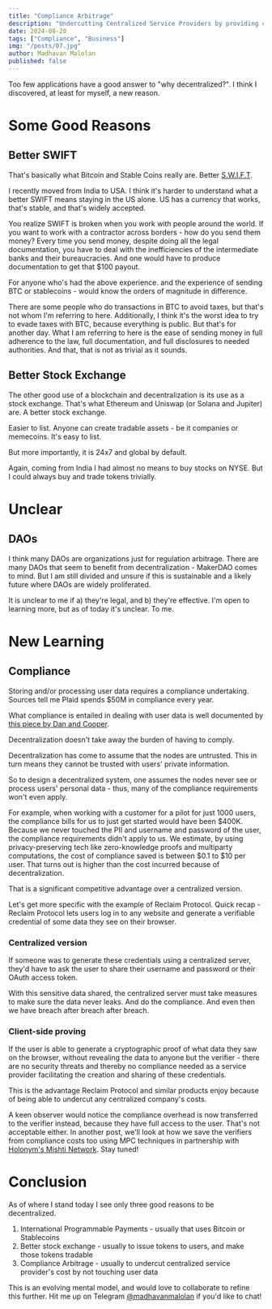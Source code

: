 ```yaml
---
title: "Compliance Arbitrage"
description: "Undercutting Centralized Service Providers by providing cheaper, decentralized services"
date: 2024-08-20
tags: ["Compliance", "Business"]
img: "/posts/07.jpg"
author: Madhavan Malolan
published: false
---
```


Too few applications have a good answer to "why decentralized?". I think I discovered, at least for myself, a new reason.

# Some Good Reasons
## Better SWIFT
That's basically what Bitcoin and Stable Coins really are. Better [S.W.I.F.T](https://www.swift.com/). 

I recently moved from India to USA. I think it's harder to understand what a better SWIFT means staying in the US alone. US has a currency that works, that's stable, and that's widely accepted. 

You realize SWIFT is broken when you work with people around the world. If you want to work with a contractor across borders - how do you send them money? Every time you send money, despite doing all the legal documentation, you have to deal with the inefficiencies of the intermediate banks and their bureaucracies. And one would have to produce documentation to get that $100 payout. 

For anyone who's had the above experience. and the experience of sending BTC or stablecoins - would know the orders of magnitude in difference.

There are some people who do transactions in BTC to avoid taxes, but that's not whom I'm referring to here. Additionally, I think it's the worst idea to try to evade taxes with BTC, because everything is public. But that's for another day. What I am referring to here is the ease of sending money in full adherence to the law, full documentation, and full disclosures to needed authorities. And that, that is not as trivial as it sounds.

## Better Stock Exchange
The other good use of a blockchain and decentralization is its use as a stock exchange. That's what Ethereum and Uniswap (or Solana and Jupiter) are. A better stock exchange.

Easier to list. Anyone can create tradable assets - be it companies or memecoins. It's easy to list.

But more importantly, it is 24x7 and global by default. 

Again, coming from India I had almost no means to buy stocks on NYSE. But I could always buy and trade tokens trivially.

# Unclear
## DAOs
I think many DAOs are organizations just for regulation arbitrage. 
There are many DAOs that seem to benefit from decentralization - MakerDAO comes to mind. But I am still divided and unsure if this is sustainable and a likely future where DAOs are widely proliferated. 

It is unclear to me if a) they're legal, and b) they're effective. I'm open to learning more, but as of today it's unclear. To me.

# New Learning
## Compliance
Storing and/or processing user data requires a compliance undertaking. Sources tell me Plaid spends $50M in compliance every year. 

What compliance is entailed in dealing with user data is well documented by [this piece by Dan and Cooper](https://paragraph.xyz/@proofs-and-protocols/browser-extensions,-the-cfaa-and-user-control-5).

Decentralization doesn't take away the burden of having to comply. 

Decentralization has come to assume that the nodes are untrusted. This in turn means they cannot be trusted with users' private information.

So to design a decentralized system, one assumes the nodes never see or process users' personal data - thus, many of the compliance requirements won't even apply. 

For example, when working with a customer for a pilot for just 1000 users, the compliance bills for us to just get started would have been $400K. Because we never touched the PII and username and password of the user, the compliance requirements didn't apply to us. We estimate, by using privacy-preserving tech like zero-knowledge proofs and multiparty computations, the cost of compliance saved is between $0.1 to $10 per user. That turns out is higher than the cost incurred because of decentralization.

That is a significant competitive advantage over a centralized version.

Let's get more specific with the example of Reclaim Protocol.
Quick recap - Reclaim Protocol lets users log in to any website and generate a verifiable credential of some data they see on their browser.
### Centralized version
If someone was to generate these credentials using a centralized server, they'd have to ask the user to share their username and password or their OAuth access token. 

With this sensitive data shared, the centralized server must take measures to make sure the data never leaks. And do the compliance. And even then we have breach after breach after breach.

### Client-side proving
If the user is able to generate a cryptographic proof of what data they saw on the browser, without revealing the data to anyone but the verifier - there are no security threats and thereby no compliance needed as a service provider facilitating the creation and sharing of these credentials.

This is the advantage Reclaim Protocol and similar products enjoy because of being able to undercut any centralized company's costs.

A keen observer would notice the compliance overhead is now transferred to the verifier instead, because they have full access to the user. That's not acceptable either. In another post, we'll look at how we save the verifiers from compliance costs too using MPC techniques in partnership with [Holonym's Mishti Network](https://medium.com/holonym/announcing-mishti-network-9330d90e0ead). Stay tuned!

# Conclusion
As of where I stand today I see only three good reasons to be decentralized.
1. International Programmable Payments - usually that uses Bitcoin or Stablecoins
2. Better stock exchange - usually to issue tokens to users, and make those tokens tradable
3. Compliance Arbitrage - usually to undercut centralized service provider's cost by not touching user data

This is an evolving mental model, and would love to collaborate to refine this further. Hit me up on Telegram [@madhavanmalolan](https://t.me/madhavanmalolan) if you'd like to chat!